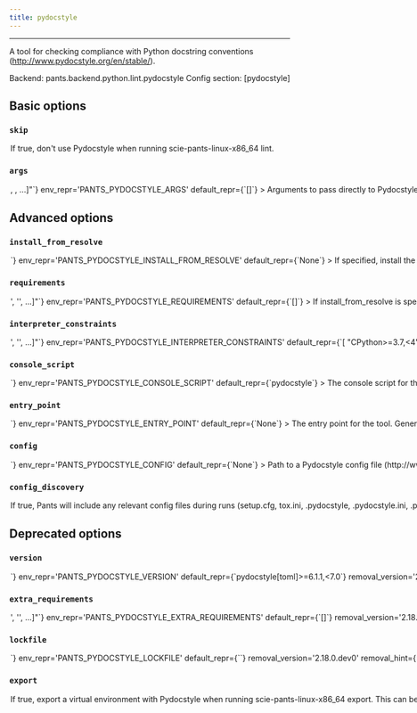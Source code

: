 ```yaml
---
title: pydocstyle
---
```



---


A tool for checking compliance with Python docstring conventions (http://www.pydocstyle.org/en/stable/).

Backend: <span className="color--primary">pants.backend.python.lint.pydocstyle</span>
Config section: <span className="color--primary">[pydocstyle]</span>

<span className={styles.options}>

## Basic options


### `skip`

<Option
  cli_repr={`--[no-]pydocstyle-skip`}
  env_repr='PANTS_PYDOCSTYLE_SKIP'
  default_repr={`False`}
>

If true, don&#x27;t use Pydocstyle when running `scie-pants-linux-x86_64 lint`.

</Option>

### `args`

<Option
  cli_repr={`--pydocstyle-args="[<shell_str>, <shell_str>, ...]"`}
  env_repr='PANTS_PYDOCSTYLE_ARGS'
  default_repr={`[]`}
>

Arguments to pass directly to Pydocstyle, e.g. `--pydocstyle-args='--select=D101,D102'`.

</Option>

## Advanced options


### `install_from_resolve`

<Option
  cli_repr={`--pydocstyle-install-from-resolve=<str>`}
  env_repr='PANTS_PYDOCSTYLE_INSTALL_FROM_RESOLVE'
  default_repr={`None`}
>

If specified, install the tool using the lockfile for this named resolve.

This resolve must be defined in [python].resolves, as described in https://www.pantsbuild.org/v2.17/docs/python-third-party-dependencies#user-lockfiles.

The resolve&#x27;s entire lockfile will be installed, unless specific requirements are listed via the `requirements` option, in which case only those requirements will be installed. This is useful if you don&#x27;t want to invalidate the tool&#x27;s outputs when the resolve incurs changes to unrelated requirements.

If unspecified, and the `lockfile` option is unset, the tool will be installed using the default lockfile shipped with Pants.

If unspecified, and the `lockfile` option is set, the tool will use the custom `pydocstyle` &#x22;tool lockfile&#x22; generated from the `version` and `extra_requirements` options. But note that this mechanism is deprecated.

</Option>

### `requirements`

<Option
  cli_repr={`--pydocstyle-requirements="['<str>', '<str>', ...]"`}
  env_repr='PANTS_PYDOCSTYLE_REQUIREMENTS'
  default_repr={`[]`}
>

If install_from_resolve is specified, install these requirements, at the versions provided by the specified resolve&#x27;s lockfile.

Values can be pip-style requirements (e.g., `tool` or `tool==1.2.3` or `tool>=1.2.3`), or addresses of python_requirement targets (or targets that generate or depend on python_requirement targets).

The lockfile will be validated against the requirements - if a lockfile doesn&#x27;t provide the requirement (at a suitable version, if the requirement specifies version constraints) Pants will error.

If unspecified, install the entire lockfile.

</Option>

### `interpreter_constraints`

<Option
  cli_repr={`--pydocstyle-interpreter-constraints="['<str>', '<str>', ...]"`}
  env_repr='PANTS_PYDOCSTYLE_INTERPRETER_CONSTRAINTS'
  default_repr={`[
  "CPython>=3.7,<4"
]`}
>

Python interpreter constraints for this tool.

</Option>

### `console_script`

<Option
  cli_repr={`--pydocstyle-console-script=<str>`}
  env_repr='PANTS_PYDOCSTYLE_CONSOLE_SCRIPT'
  default_repr={`pydocstyle`}
>

The console script for the tool. Using this option is generally preferable to (and mutually exclusive with) specifying an --entry-point since console script names have a higher expectation of staying stable across releases of the tool. Usually, you will not want to change this from the default.

</Option>

### `entry_point`

<Option
  cli_repr={`--pydocstyle-entry-point=<str>`}
  env_repr='PANTS_PYDOCSTYLE_ENTRY_POINT'
  default_repr={`None`}
>

The entry point for the tool. Generally you only want to use this option if the tool does not offer a --console-script (which this option is mutually exclusive with). Usually, you will not want to change this from the default.

</Option>

### `config`

<Option
  cli_repr={`--pydocstyle-config=<file_option>`}
  env_repr='PANTS_PYDOCSTYLE_CONFIG'
  default_repr={`None`}
>

Path to a Pydocstyle config file (http://www.pydocstyle.org/en/stable/usage.html#configuration-files).

</Option>

### `config_discovery`

<Option
  cli_repr={`--[no-]pydocstyle-config-discovery`}
  env_repr='PANTS_PYDOCSTYLE_CONFIG_DISCOVERY'
  default_repr={`True`}
>

If true, Pants will include any relevant config files during runs (`setup.cfg`, `tox.ini`, `.pydocstyle`, `.pydocstyle.ini`, `.pydocstylerc`, `.pydocstylerc.ini`, and `pyproject.toml`) searching for the configuration file in this particular order.

Please note that even though `pydocstyle` keeps looking for a configuration file up the directory tree until one is found, Pants will only search for the config files in the repository root (from where you would normally run the `<function bin_name at 0x7f3c0a227ca0>` command).

Use `[pydocstyle].config` instead if your config is in a non-standard location.

</Option>

## Deprecated options


### `version`

<Option
  cli_repr={`--pydocstyle-version=<str>`}
  env_repr='PANTS_PYDOCSTYLE_VERSION'
  default_repr={`pydocstyle[toml]>=6.1.1,<7.0`}
  removal_version='2.18.0.dev1'
  removal_hint={'Custom tool versions are now installed from named resolves, as described at https://www.pantsbuild.org/v2.17/docs/python-lockfiles.'}
>

Requirement string for the tool.

</Option>

### `extra_requirements`

<Option
  cli_repr={`--pydocstyle-extra-requirements="['<str>', '<str>', ...]"`}
  env_repr='PANTS_PYDOCSTYLE_EXTRA_REQUIREMENTS'
  default_repr={`[]`}
  removal_version='2.18.0.dev1'
  removal_hint={'Custom tool versions are now installed from named resolves, as described at https://www.pantsbuild.org/v2.17/docs/python-lockfiles.'}
>

Any additional requirement strings to use with the tool. This is useful if the tool allows you to install plugins or if you need to constrain a dependency to a certain version.

</Option>

### `lockfile`

<Option
  cli_repr={`--pydocstyle-lockfile=<str>`}
  env_repr='PANTS_PYDOCSTYLE_LOCKFILE'
  default_repr={`<default>`}
  removal_version='2.18.0.dev0'
  removal_hint={'Custom tool versions are now installed from named resolves, as described at https://www.pantsbuild.org/v2.17/docs/python-lockfiles.<br /><br />1. If you have an existing resolve that includes the requirements for this tool,<br />    you can set `[pydocstyle].install_from_resolve = "<resolve name>".<br />    This may be the case if the tool also provides a runtime library, and you want<br />    to specify the version in just one place.<br />2. If not, you can set up a new resolve as described at the link above.<br /><br />Either way, the resolve you choose should provide the requirements currently set by the `version` and `extra-requirements` options for this tool, which you can see by running `pants help-advanced pydocstyle`.'}
>

Path to a lockfile used for installing the tool.

Set to the string `<default>` to use a lockfile provided by Pants, so long as you have not changed the `--version` and `--extra-requirements` options, and the tool&#x27;s interpreter constraints are compatible with the default. Pants will error or warn if the lockfile is not compatible (controlled by `[python].invalid_lockfile_behavior`). See https://github.com/pantsbuild/pants/blob/release_2.17.1rc3/src/python/pants/backend/python/lint/pydocstyle/pydocstyle.lock for the default lockfile contents.

To use a custom lockfile, set this option to a file path relative to the build root, then run `scie-pants-linux-x86_64 generate-lockfiles --resolve=pydocstyle`.

Alternatively, you can set this option to the path to a custom lockfile using pip&#x27;s requirements.txt-style, ideally with `--hash`. Set `[python].invalid_lockfile_behavior = 'ignore'` so that Pants does not complain about missing lockfile headers.

</Option>

### `export`

<Option
  cli_repr={`--[no-]pydocstyle-export`}
  env_repr='PANTS_PYDOCSTYLE_EXPORT'
  default_repr={`True`}
  removal_version='2.18.0.dev0'
  removal_hint={'Use the export goal\'s --resolve option to select tools to export, instead of using this option to exempt a tool from export-by-default.'}
>

If true, export a virtual environment with Pydocstyle when running `scie-pants-linux-x86_64 export`.

This can be useful, for example, with IDE integrations to point your editor to the tool&#x27;s binary.

</Option>


</span>